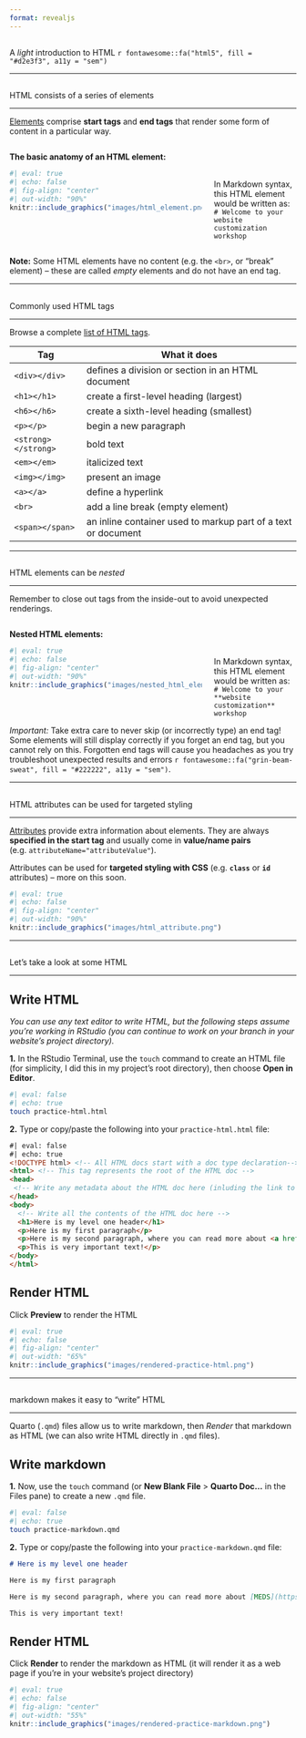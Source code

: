 ```yaml
---
format: revealjs
---
```


##  {#light-intro-html data-menu-title="Light intro to HTML" background="#053660"}

<div class="page-center">
<div class="custom-subtitle">A *light* introduction to HTML `r fontawesome::fa("html5", fill = "#d2e3f3", a11y = "sem")`</div>
</div>

---

##  {#html-elements1 data-menu-title="HTML elements"}

[HTML consists of a series of elements]{.slide-title}

<hr>

::: {.body-text .topbr}
[Elements](https://www.w3schools.com/html/html_elements.asp) comprise **start tags** and **end tags** that render some form of content in a particular way.
:::

:::: {.columns}
::: {.column width="70%"}

::: {.body-text .center-text}
**The basic anatomy of an HTML element:**
:::

```r
#| eval: true 
#| echo: false
#| fig-align: "center"
#| out-width: "90%" 
knitr::include_graphics("images/html_element.png")
```

:::
::: {.column width="30%"}
<br> 
<br>

::: {.body-text-s}
In Markdown syntax, this HTML element would be written as: <br> `# Welcome to your website customization workshop`
:::

:::
:::

::: {.body-text-s .gray-text .center-text .topbr}
**Note:** Some HTML elements have no content (e.g. the `<br>`, or "break" element) -- these are called *empty* elements and do not have an end tag.
:::

---

##  {#html-elements2 data-menu-title="Commonly used HTML tags"}

[Commonly used HTML tags]{.slide-title}

<hr>

::: {.body-text .center-text .topbr}
Browse a complete [list of HTML tags](https://www.w3schools.com/tags/default.asp).
:::

| Tag                 | What it does                                                 |
|---------------------|--------------------------------------------------------------|
| `<div></div>`       | defines a division or section in an HTML document            |
| `<h1></h1>`         | create a first-level heading (largest)                       |
| `<h6></h6>`         | create a sixth-level heading (smallest)                      |
| `<p></p>`           | begin a new paragraph                                        |
| `<strong></strong>` | bold text                                                    |
| `<em></em>`         | italicized text                                              |
| `<img></img>`       | present an image                                             |
| `<a></a>`           | define a hyperlink                                           |
| `<br>`              | add a line break (empty element)                             |
| `<span></span>`     | an inline container used to markup part of a text or document|

---

##  {#nested-html-elements data-menu-title="Nested HTML elements"}

[HTML elements can be *nested*]{.slide-title}

<hr>

::: {.body-text .topbr}
Remember to close out tags from the inside-out to avoid unexpected renderings.
:::

:::: {.columns}
::: {.column width="70%"}

::: {.body-text .center-text}
**Nested HTML elements:**
:::

```r
#| eval: true 
#| echo: false
#| fig-align: "center"
#| out-width: "90%" 
knitr::include_graphics("images/nested_html_elements.png")
```

:::
::: {.column width="30%"}
<br> 
<br>

::: {.body-text-s}
In Markdown syntax, this HTML element would be written as: <br> `# Welcome to your **website customization** workshop`
:::

:::
::::

::: {.body-text-s .topbr}
<div class="important-text-bg">*Important:* Take extra care to never skip (or incorrectly type) an end tag! Some elements will still display correctly if you forget an end tag, but you cannot rely on this. Forgotten end tags will cause you headaches as you try troubleshoot unexpected results and errors `r fontawesome::fa("grin-beam-sweat", fill = "#222222", a11y = "sem")`.</div>
:::

---

##  {#html-attributes data-menu-title="HTML attributes"}

[HTML attributes can be used for targeted styling]{.slide-title3}

<hr>

::: {.body-text .topbr}
[Attributes](https://www.w3schools.com/html/html_attributes.asp) provide extra information about elements. They are always **specified in the start tag** and usually come in **value/name pairs** (e.g. `attributeName="attributeValue"`).
:::

::: {.body-text .topbr}
<div class="body-text">Attributes can be used for **targeted styling with CSS** (e.g. **`class`** or **`id`** attributes) -- more on this soon.</div>
:::

<!-- ::: {.body-text .center-text} -->
<!-- **The basic anatomy of an HTML attribute:** -->
<!-- ::: -->

```r
#| eval: true 
#| echo: false
#| fig-align: "center"
#| out-width: "90%" 
knitr::include_graphics("images/html_attribute.png")
```

---

##  {#write-html data-menu-title="Write HTML"}

[Let's take a look at some HTML]{.slide-title}

<hr>

::: {.panel-tabset}

## Write HTML

::: {.body-text-s .center-text}
*You can use any text editor to write HTML, but the following steps assume you're working in RStudio (you can continue to work on your branch in your website's project directory).*
:::

[**1.** In the RStudio Terminal, use the `touch` command to create an HTML file (for simplicity, I did this in my project’s root directory), then choose **Open in Editor**.]{.body-text-s}

```bash
#| eval: false
#| echo: true
touch practice-html.html
```

[**2.** Type or copy/paste the following into your `practice-html.html` file:]{.body-text-s}

```html
#| eval: false
#| echo: true
<!DOCTYPE html> <!-- All HTML docs start with a doc type declaration-->
<html> <!-- This tag represents the root of the HTML doc -->
<head>
 <!-- Write any metadata about the HTML doc here (inluding the link to an external CSS file) -->
</head>
<body> 
  <!-- Write all the contents of the HTML doc here -->
  <h1>Here is my level one header</h1>
  <p>Here is my first paragraph</p>
  <p>Here is my second paragraph, where you can read more about <a href="https://ucsb-meds.github.io/">MEDS</a>.</p>
  <p>This is very important text!</p>
</body>
</html>
```

## Render HTML

::: {.body-text .center-text}
Click **Preview** to render the HTML
:::

```r
#| eval: true 
#| echo: false
#| fig-align: "center"
#| out-width: "65%" 
knitr::include_graphics("images/rendered-practice-html.png")
```

:::

---

##  {#write-md data-menu-title="Write Markdown"}

[markdown makes it easy to "write" HTML]{.slide-title2}

<hr>

::: {.body-text-s .center-text}
Quarto (`.qmd`) files allow us to write markdown, then *Render* that markdown as HTML (we can also write HTML directly in `.qmd` files).
:::

::: {.panel-tabset}

## Write markdown

[**1.** Now, use the `touch` command (or **New Blank File** > **Quarto Doc...** in the Files pane) to create a new `.qmd` file.]{.body-text-s}

```bash
#| eval: false
#| echo: true
touch practice-markdown.qmd
```

[**2.** Type or copy/paste the following into your `practice-markdown.qmd` file:]{.body-text-s}

```.md
# Here is my level one header

Here is my first paragraph

Here is my second paragraph, where you can read more about [MEDS](https://ucsb-meds.github.io/).

This is very important text!
```

## Render HTML

::: {.body-text-s .center-text}
Click **Render** to render the markdown as HTML (it will render it as a web page if you're in your website's project directory)
:::

```r
#| eval: true 
#| echo: false
#| fig-align: "center"
#| out-width: "55%" 
knitr::include_graphics("images/rendered-practice-markdown.png")
```

:::

